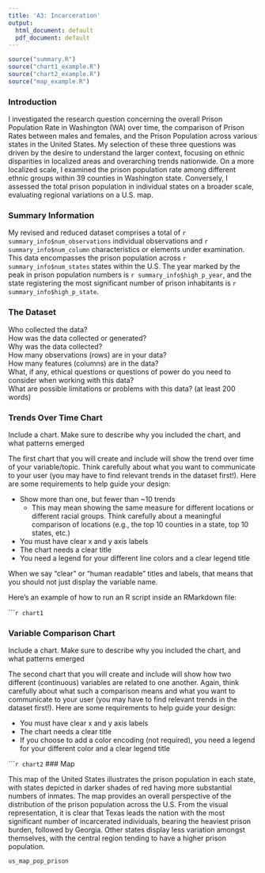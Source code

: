 ```yaml
---
title: 'A3: Incarceration'
output:
  html_document: default
  pdf_document: default
---
```


```r
source("summary.R")
source("chart1_example.R")
source("chart2_example.R")
source("map_example.R")
```

### Introduction

I investigated the research question concerning the overall Prison Population Rate in Washington (WA) over time, the comparison of Prison Rates between males and females, and the Prison Population across various states in the United States. My selection of these three questions was driven by the desire to understand the larger context, focusing on ethnic disparities in localized areas and overarching trends nationwide. On a more localized scale, I examined the prison population rate among different ethnic groups within 39 counties in Washington state. Conversely, I assessed the total prison population in individual states on a broader scale, evaluating regional variations on a U.S. map.

### Summary Information

My revised and reduced dataset comprises a total of `r summary_info$num_observations` individual observations and `r summary_info$num_column` characteristics or elements under examination. This data encompasses the prison population across `r summary_info$num_states` states within the U.S. The year marked by the peak in prison population numbers is `r summary_info$high_p_year`, and the state registering the most significant number of prison inhabitants is `r summary_info$high_p_state`.

### The Dataset

Who collected the data?  
How was the data collected or generated?  
Why was the data collected?  
How many observations (rows) are in your data?  
How many features (columns) are in the data?  
What, if any, ethical questions or questions of power do you need to consider when working with this data?  
What are possible limitations or problems with this data?   (at least 200 words)


### Trends Over Time Chart

Include a chart. Make sure to describe why you included the chart, and what patterns emerged

The first chart that you will create and include will show the trend over time of your variable/topic. Think carefully about what you want to communicate to your user (you may have to find relevant trends in the dataset first!). Here are some requirements to help guide your design:

- Show more than one, but fewer than ~10 trends
  - This may mean showing the same measure for different locations or different racial groups. Think carefully about a meaningful comparison of locations (e.g., the top 10 counties in a state, top 10 states, etc.)
- You must have clear x and y axis labels
- The chart needs a clear title
- You need a legend for your different line colors and a clear legend title

When we say "clear" or "human readable" titles and labels, that means that you should not just display the variable name.

Here's an example of how to run an R script inside an RMarkdown file:

``````r
chart1
```

### Variable Comparison Chart

Include a chart. Make sure to describe why you included the chart, and what patterns emerged

The second chart that you will create and include will show how two different (continuous) variables are related to one another. Again, think carefully about what such a comparison means and what you want to communicate to your user (you may have to find relevant trends in the dataset first!). Here are some requirements to help guide your design:

- You must have clear x and y axis labels
- The chart needs a clear title
- If you choose to add a color encoding (not required), you need a legend for your different color and a clear legend title

``````r
chart2
```
### Map

This map of the United States illustrates the prison population in each state, with states depicted in darker shades of red having more substantial numbers of inmates. The map provides an overall perspective of the distribution of the prison population across the U.S. From the visual representation, it is clear that Texas leads the nation with the most significant number of incarcerated individuals, bearing the heaviest prison burden, followed by Georgia. Other states display less variation amongst themselves, with the central region tending to have a higher prison population.

```r
us_map_pop_prison
```